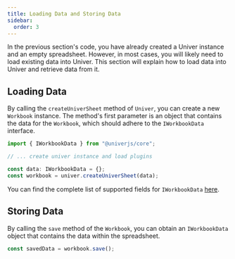 ```yaml
---
title: Loading Data and Storing Data
sidebar:
  order: 3
---
```


In the previous section's code, you have already created a Univer instance and an empty spreadsheet. However, in most cases, you will likely need to load existing data into Univer. This section will explain how to load data into Univer and retrieve data from it.

## Loading Data

By calling the `createUniverSheet` method of `Univer`, you can create a new `Workbook` instance. The method's first parameter is an object that contains the data for the `Workbook`, which should adhere to the `IWorkbookData` interface.

```typescript
import { IWorkbookData } from "@univerjs/core";

// ... create univer instance and load plugins

const data: IWorkbookData = {};
const workbook = univer.createUniverSheet(data);
```

You can find the complete list of supported fields for `IWorkbookData` [here](/api/core/interfaces/IWorkbookData.html).

## Storing Data

By calling the `save` method of the `Workbook`, you can obtain an `IWorkbookData` object that contains the data within the spreadsheet.

```typescript
const savedData = workbook.save();
```